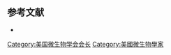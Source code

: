 {{navbox
| name     = 美国微生物学会会长
| state    = {{{state<includeonly>|expanded</includeonly>}}}
| title    = [[美国微生物学会]]会长
|listclass = hlist
| group1   = 1900–1925
| list1    = 
* [[威廉·汤普森·塞奇威克]] (1900)
* [[威廉·亨利·韦尔奇]] (1901)
* [[赫伯特·威廉·康]] (1902)
* [[西奥博尔德·史密斯|锡·史密斯]] (1903)
* [[Frederick George Novy]] (1904)
* [[埃德温·O·乔丹]] (1905)
* [[Erwin Frink Smith]] (1906)
* [[James Carroll (scientist)|James Carroll]] (1907)
* [[Harry Luman Russell]] (1908)
* [[Joseph James Kinyoun]] (1909)
* [[Veranus Alva Moore]] (1910)
* [[Frederic Poole Gorham]] (1911)
* [[William Hallock Park]] (1912)
* [[Charles-Edward Amory Winslow]] (1913)
* [[Charles Edward Marshall]] (1914)
* [[David Hendricks Bergey]] (1915)
* [[Thomas Jonathan Burrill]] (1916)
* [[Leo Frederick Rettger]] (1917)
* [[Robert Earle Buchanan]] (1918)
* [[Samuel Cate Prescott]] (1919)
* [[Charles Krumwiede Jr.]] (1920)
* [[Francis Charles Harrison]] (1921)
* [[Lore Alford Rogers]] (1922)
* [[Edwin George Hastings]] (1923)
* [[Arthur Parker Hitchens]] (1924)
* [[Norman MacLeod Harris]] (1925)

| group2   = 1926–1950
| list2    = 
* [[汉斯·津瑟]] (1926)
* [[Robert Stanley Breed]] (1927)
* [[Alice Catherine Evans]] (1928)
* [[Ludvig Hektoen]] (1929)
* [[Stanhope Bayne-Jones]] (1930)
* [[James Howard Brown]] (1931)
* [[Edwin Broun Fred]] (1932)
* [[William Mansfield Clark]] (1933)
* [[Milton J. Rosenau|Milton Joseph Rosenau]] (1934)
* [[Karl Friedrich Meyer]] (1935)
* [[Thomas Milton Rivers]] (1936)
* [[James Morgan Sherman]] (1937)
* [[Paul Franklin Clark]] (1938)
* [[Arthur Trautwein Henrici]] (1939)
* [[Charles Thom]] (1940)
* [[奥斯瓦尔德·埃弗里]] (1941)
* [[赛尔曼·A·瓦克斯曼]] (1942)
* [[瑞贝卡·兰斯菲尔德]] (1943)
* [[Ira Baldwin|Ira L. Baldwin]] (1944)
* [[Stuart Mudd]] (1945)
* [[James Craigie (bacteriologist)|James Craigie]] (1946)
* [[小托马斯·弗兰西斯]] (1947)
* [[Harold Joel Conn]] (1948)
* [[William McDowell Hammon]] (1949)
* [[Barnett Cohen]] (1950)

| group3   = 1951–1975
| list3    = 
* [[Walter James Nungester]] (1951)
* [[勒内·杜博斯]] (1952)
* [[Gail Monroe Dack]] (1953)
* [[C·B·凡尼尔]] (1954)
* [[Halvor Orin Halvorson]] (1955)
* [[Charles Arthur Stuart]] (1956)
* [[Perry William Wilson]] (1957)
* [[Harry Eagle]] (1958)
* [[Philip Rarick Edwards]] (1959)
* [[Charles Albert Evans]] (1960)
* [[Herald Rea Cox]] (1961)
* [[John Edward Blair]] (1962)
* [[Robert Lyman Starkey]] (1963)
* [[J. Roger Porter|John Roger Porter]] (1964)
* [[Orville Wyss]] (1965)
* [[Riley Dee Housewright]] (1966)
* [[William Bowen Sarles]] (1967)
* [[薩爾瓦多·盧瑞亞]] (1968)
* [[Dennis Wallace Watson]] (1969)
* [[Edwin Michael Foster]] (1970)
* [[Robert Hungate|Robert Edward Hungate]] (1971)
* [[Morris Frank Shaffer]] (1972)
* [[Robert George Everett Murray]] (1973)
* [[Linzy Leon Campbell]] (1974)
* [[Philipp Gerhardt]] (1975)

| group4   = 1976–2000
| list4    = 
* [[Helen Riaboff Whiteley]] (1976)
* [[Harlyn Odell Halvorson]] (1977)
* [[Aaron Frederick Rasmussen Jr.]] (1978)
* [[Edwin Herman Lennette]] (1979)
* [[Willis A. Wood]] (1980)
* [[Albert Balows]] (1981)
* [[Frederick C. Neidhardt]] (1982)
* [[John Charles Sherris]] (1983)
* [[Robert Pierce Williams]] (1984)
* [[Rita Rossi Colwell]] (1985)
* [[Moselio Schaechter]] (1986)
* [[Jean Brenchley]] (1987)
* [[Barbara Hotham Iglewski]] (1988)
* [[黄诗厚]] (1989)
* [[Walter Dowdle]] (1990)
* [[Joan W. Bennett|Joan Wennstrom Bennett]] (1991)
* [[Richard Lane Crowell]] (1992)
* [[John Ingraham]] (1993)
* [[Gail Cassell]] (1994)
* [[David Schlessinger (microbiologist)|David Schlessinger]] (1995)
* [[Carol A. Nacy]] (1996)
* [[Kenneth I. Berns]] (1997)
* [[Stanley Falkow]] (1998)
* [[Stuart Levy (microbiologist)|Stuart Levy]] (1999)
* [[Julian Davies (microbiologist)|Julian Davies]] (2000)

| group5   = 2001–至今
| list5    = 
* [[Martha Howe]] (2001)
* [[阿比盖尔·A·萨利尔斯]] (2002)
* [[Ronald Atlas]] (2003)
* [[Thomas E. Shenk]] (2004)
* [[詹姆斯·M·提亚杰]] (2005)
* [[Stanley Robert Maloy]] (2006)
* [[Diane Griffin|Diane E. Griffin]] (2007)
* [[Clifford Wayne Houston]] (2008)
* [[Alison D. O'Brien]] (2009)
* [[Roberto Kolter]] (2010)
* [[邦尼·巴斯勒]] (2011)
* [[David C. Hooper]] (2012)
* [[Jeffery F. Miller]] (2013)
* [[Jo Handelsman]] (2014年1月-2月)
* [[Jeffery F. Miller]] (2014年3月-12月)
* [[Timothy Donohue]] (2015)
* [[Lynn W. Enquist]] (2016)
* [[Susan E. Sharp]] (2017)
* [[Peggy Cotter]] (2018)
* [[Robin Patel]] (2019) 
}}
[[Category:美国微生物学会会长]]
<noinclude>
==参考文献==
*{{Citation
 | title = General Meetings 1899-present
 | publisher = ASM Society
 | url = http://www.asm.org/index.php/71-membership/archives/837-general-meetings
 | accessdate = 2013-04-08
 | postscript = .
}}
[[Category:美國微生物學家]]
</noinclude>